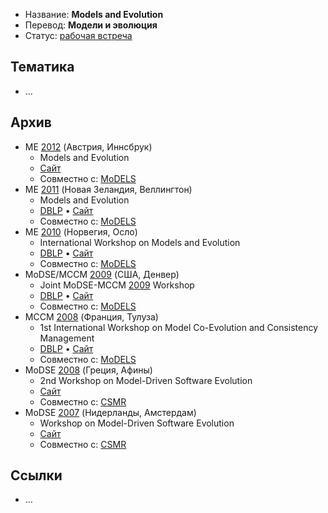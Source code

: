 * Название: '''Models and Evolution'''
* Перевод: '''Модели и эволюция'''
* Статус: [[Workshop|рабочая встреча]]

== Тематика ==
* …

== Архив ==
* ME [[2012]] (Австрия, Иннсбрук)
** Models and Evolution
** [http://www.models-and-evolution.com/ Сайт]
** Совместно с: [[MoDELS]]
* ME [[2011]] (Новая Зеландия, Веллингтон)
** Models and Evolution
** [http://dblp.uni-trier.de/db/conf/models/models2011w.html DBLP] • [http://www.di.univaq.it/ME2011/ Сайт]
** Совместно с: [[MoDELS]]
* ME [[2010]] (Норвегия, Осло)
** International Workshop on Models and Evolution
** [http://dblp.uni-trier.de/db/conf/models/models2010w.html DBLP] • [http://www.modse.fr/doku.php Сайт]
** Совместно с: [[MoDELS]]
* MoDSE/MCCM [[2009]] (США, Денвер)
** Joint MoDSE-MCCM [[2009]] Workshop
** [http://dblp.uni-trier.de/db/conf/models/models2009w.html DBLP] • [http://www.modse.fr/modsemccm09/doku.php Сайт]
** Совместно с: [[MoDELS]]
* MCCM [[2008]] (Франция, Тулуза)
** 1st International Workshop on Model Co-Evolution and Consistency Management
** [http://dblp.uni-trier.de/db/conf/models/models2008w.html DBLP] • [http://www.info.fundp.ac.be/mccm/2008/ Сайт]
** Совместно с: [[MoDELS]]
* MoDSE [[2008]] (Греция, Афины)
** 2nd Workshop on Model-Driven Software Evolution
** [http://www.lina.sciences.univ-nantes.fr/conf/MoDSE2008/index.html Сайт]
** Совместно с: [[CSMR]]
* MoDSE [[2007]] (Нидерланды, Амстердам)
** Workshop on Model-Driven Software Evolution
** [http://www.sciences.univ-nantes.fr/MoDSE2007/ Сайт]
** Совместно с: [[CSMR]]

== Ссылки ==
* …
